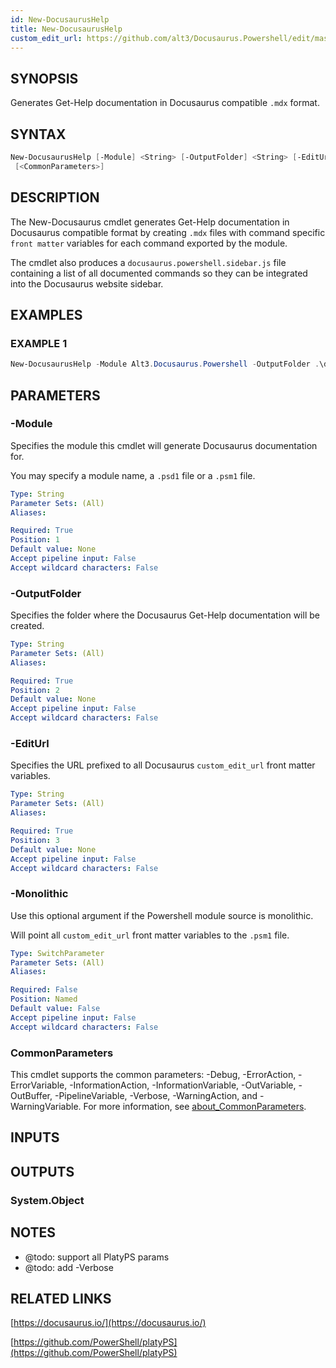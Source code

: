 ```yaml
---
id: New-DocusaurusHelp
title: New-DocusaurusHelp
custom_edit_url: https://github.com/alt3/Docusaurus.Powershell/edit/master/source/Public/New-DocusaurusHelp.ps1
---
```


## SYNOPSIS
Generates Get-Help documentation in Docusaurus compatible `.mdx` format.

## SYNTAX

```powershell
New-DocusaurusHelp [-Module] <String> [-OutputFolder] <String> [-EditUrl] <String> [-Monolithic]
 [<CommonParameters>]
```

## DESCRIPTION
The New-Docusaurus cmdlet generates Get-Help documentation in
Docusaurus compatible format by creating `.mdx` files with command
specific `front matter` variables for each command exported by the module.

The cmdlet also produces a `docusaurus.powershell.sidebar.js` file
containing a list of all documented commands so they can be integrated
into the Docusaurus website sidebar.

## EXAMPLES

### EXAMPLE 1
```powershell
New-DocusaurusHelp -Module Alt3.Docusaurus.Powershell -OutputFolder .\docusaurus\docs\ -EditUrl "https://github.com/alt3/Docusaurus.Powershell/edit/master/source/Public"
```

## PARAMETERS

### -Module
Specifies the module this cmdlet will generate Docusaurus documentation for.

You may specify a module name, a `.psd1` file or a `.psm1` file.

```yaml
Type: String
Parameter Sets: (All)
Aliases:

Required: True
Position: 1
Default value: None
Accept pipeline input: False
Accept wildcard characters: False
```

### -OutputFolder
Specifies the folder where the Docusaurus Get-Help documentation will be created.

```yaml
Type: String
Parameter Sets: (All)
Aliases:

Required: True
Position: 2
Default value: None
Accept pipeline input: False
Accept wildcard characters: False
```

### -EditUrl
Specifies the URL prefixed to all Docusaurus `custom_edit_url` front matter variables.

```yaml
Type: String
Parameter Sets: (All)
Aliases:

Required: True
Position: 3
Default value: None
Accept pipeline input: False
Accept wildcard characters: False
```

### -Monolithic
Use this optional argument if the Powershell module source is monolithic.

Will point all `custom_edit_url` front matter variables to the `.psm1` file.

```yaml
Type: SwitchParameter
Parameter Sets: (All)
Aliases:

Required: False
Position: Named
Default value: False
Accept pipeline input: False
Accept wildcard characters: False
```

### CommonParameters
This cmdlet supports the common parameters: -Debug, -ErrorAction, -ErrorVariable, -InformationAction, -InformationVariable, -OutVariable, -OutBuffer, -PipelineVariable, -Verbose, -WarningAction, and -WarningVariable. For more information, see [about_CommonParameters](http://go.microsoft.com/fwlink/?LinkID=113216).

## INPUTS

## OUTPUTS

### System.Object
## NOTES
- @todo: support all PlatyPS params
- @todo: add -Verbose

## RELATED LINKS

[https://docusaurus.io/](https://docusaurus.io/)

[https://github.com/PowerShell/platyPS](https://github.com/PowerShell/platyPS)



